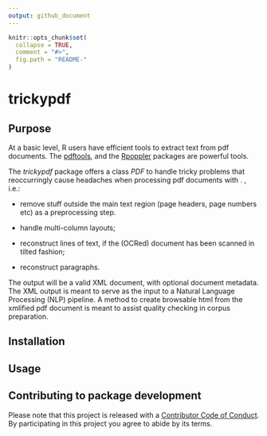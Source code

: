 ```yaml
---
output: github_document
---
```


<!-- README.md is generated from README.Rmd. Please edit that file -->

```r
knitr::opts_chunk$set(
  collapse = TRUE,
  comment = "#>",
  fig.path = "README-"
)
```

# trickypdf

## Purpose

At a basic level, R users have efficient tools to extract text from pdf documents.
The [pdftools](https://CRAN.R-project.org/package=pdftools), and the [Rpoppler](https://CRAN.R-project.org/package=Rpoppler) packages are powerful tools.

The *trickypdf* package offers a class *PDF* to handle tricky problems that reoccurringly
cause headaches when processing pdf documents with . , i.e.:

  * remove stuff outside the main text region (page headers, page numbers etc) as a preprocessing step. 
  
  * handle multi-column layouts;
  
  * reconstruct lines of text, if the (OCRed) document has been scanned in tilted fashion;

  * reconstruct paragraphs.

The output will be a valid XML document, with optional document metadata. The XML output
is meant to serve as the input to a Natural Language Processing (NLP) pipeline. A method to 
create browsable html from the xmlified pdf document is meant to assist quality checking in 
corpus preparation.

## Installation

## Usage

## Contributing to package development

Please note that this project is released with a [Contributor Code of Conduct](CONDUCT.md). By participating in this project you agree to abide by its terms.